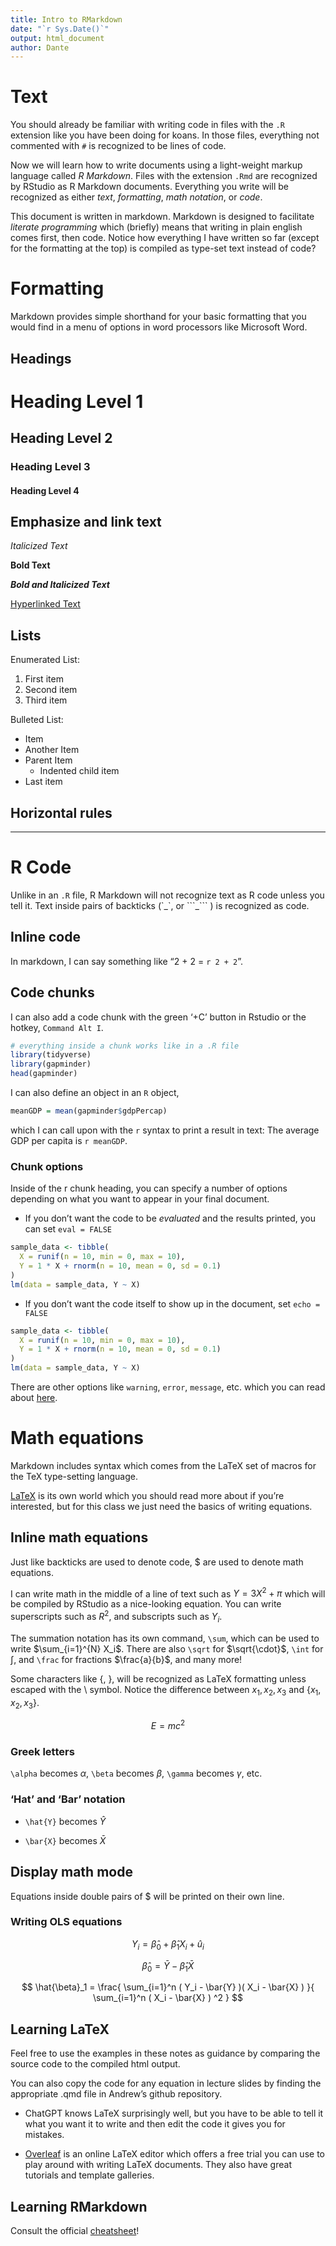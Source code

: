 ```yaml
---
title: Intro to RMarkdown 
date: "`r Sys.Date()`"
output: html_document
author: Dante
---
```


# Text

You should already be familiar with writing code in files with the `.R` extension like you have been doing for koans.
In those files, everything not commented with `#` is recognized to be lines of code.

Now we will learn how to write documents using a light-weight markup language called *R Markdown*.
Files with the extension `.Rmd` are recognized by RStudio as R Markdown documents.
Everything you write will be recognized as either *text*, *formatting*, *math notation*, or *code*.

This document is written in markdown. 
Markdown is designed to facilitate *literate programming* which (briefly) means that writing in plain english comes first,
then code.
Notice how everything I have written so far (except for the formatting at the top) is compiled as type-set text instead of code?

# Formatting

Markdown provides simple shorthand for your basic formatting that you would find in a menu of options in word processors like Microsoft Word.

## Headings 

# Heading Level 1 

## Heading Level 2 

### Heading Level 3 

#### Heading Level 4 

## Emphasize and link text

*Italicized Text*

**Bold Text**

***Bold and Italicized Text***

[Hyperlinked Text](https://youtu.be/dQw4w9WgXcQ)

## Lists

Enumerated List:

1. First item
2. Second item
3. Third item

Bulleted List:

* Item 
* Another Item
* Parent Item 
  * Indented child item
* Last item

## Horizontal rules

---

# R Code

Unlike in an `.R` file, R Markdown will not recognize text as R code unless you tell it.
Text inside pairs of backticks (\`\_\`, or \`\`\`\_\`\`\` ) is recognized as code.

## Inline code 

In markdown, I can say something like "2 + 2 = `r 2 + 2`". 

## Code chunks 

I can also add a code chunk with the green '+C' button in Rstudio or the hotkey, `Command Alt I`.

```r
# everything inside a chunk works like in a .R file
library(tidyverse)
library(gapminder)
head(gapminder)
```

I can also define an object in an `R` object,
```r
meanGDP = mean(gapminder$gdpPercap)
```

which I can call upon with the ``r `` syntax to print a result in text:
The average GDP per capita is `r meanGDP`.

### Chunk options
Inside of the r chunk heading, you can specify a number of options depending on what you want to appear in your final document.

* If you don't want the code to be *evaluated* and the results printed, you can set `eval = FALSE`

```r
sample_data <- tibble(
  X = runif(n = 10, min = 0, max = 10),
  Y = 1 * X + rnorm(n = 10, mean = 0, sd = 0.1)
)
lm(data = sample_data, Y ~ X)
```

* If you don't want the code itself to show up in the document, set `echo = FALSE`

```r
sample_data <- tibble(
  X = runif(n = 10, min = 0, max = 10),
  Y = 1 * X + rnorm(n = 10, mean = 0, sd = 0.1)
)
lm(data = sample_data, Y ~ X)
```

There are other options like `warning`, `error`, `message`, etc. which you can read about [here](https://yihui.org/knitr/options/).

# Math equations

Markdown includes syntax which comes from the LaTeX set of macros for the TeX type-setting language.

[LaTeX](https://www.overleaf.com/learn/latex/Learn_LaTeX_in_30_minutes) is its own world which you should read more about if you're interested, but for this class we just need the basics of writing equations.

## Inline math equations

Just like backticks are used to denote code, \$ are used to denote math equations.

I can write math in the middle of a line of text such as $Y = 3 X^2 + \pi$ which will be compiled by RStudio as a nice-looking equation.
You can write superscripts such as $R^2$, 
and subscripts such as $Y_i$.

The summation notation has its own command, `\sum`, which can be used to write $\sum_{i=1}^{N} X_i$.
There are also `\sqrt` for $\sqrt{\cdot}$, `\int` for $\int$, and `\frac` for fractions $\frac{a}{b}$, and many more!

Some characters like \{, \}, will be recognized as LaTeX formatting unless escaped with the \\ symbol.
Notice the difference between ${ x_1, x_2, x_3 }$ and $\{ x_1, x_2, x_3 \}$.

$$ E = mc^2 $$

### Greek letters

`\alpha` becomes $\alpha$, `\beta` becomes $\beta$, `\gamma` becomes $\gamma$, etc.

### 'Hat' and 'Bar' notation

* `\hat{Y}` becomes $\hat{Y}$

* `\bar{X}` becomes $\bar{X}$

## Display math mode

Equations inside double pairs of $ will be printed on their own line.

### Writing OLS equations

$$ Y_i = \hat{\beta}_0 + \hat{\beta}_1 X_i + \hat{u}_i $$

$$ \hat{\beta}_0 = \bar{Y} - \hat{\beta}_1 \bar{X} $$

$$ 
\hat{\beta}_1 = 
\frac{ \sum_{i=1}^n ( Y_i - \bar{Y} )( X_i - \bar{X} ) }{ \sum_{i=1}^n ( X_i - \bar{X} ) ^2 } 
$$

## Learning LaTeX

Feel free to use the examples in these notes as guidance by comparing the source code to the compiled html output.

You can also copy the code for any equation in lecture slides by finding the appropriate .qmd file in Andrew's github repository.

* ChatGPT knows LaTeX surprisingly well, but you have to be able to tell it what you want it to write and then edit the code it gives you for mistakes.

* [Overleaf](https://www.overleaf.com) is an online LaTeX editor which offers a free trial you can use to play around with writing LaTeX documents.
They also have great tutorials and template galleries.

## Learning RMarkdown

Consult the official [cheatsheet](https://www.rstudio.com/wp-content/uploads/2015/02/rmarkdown-cheatsheet.pdf)!
